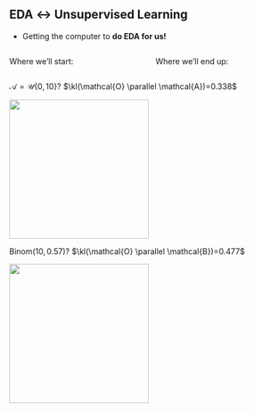 ## EDA $\leftrightarrow$ Unsupervised Learning

* Getting the computer to **do EDA for us!**

::: columns
::: {.column width="50%"}

Where we'll start:



:::
::: {.column width="50%"}

Where we'll end up:

:::
:::


$\mathcal{A} = \mathcal{U}\{0,10\}$? $\kl​​(\mathcal{O} \parallel \mathcal{A})=0.338$

![](images/uniform-approximation.png){fig-align="left" width="250"}

$\text{Binom}(10,0.57)$? $\kl(\mathcal{O} \parallel \mathcal{B})=0.477$

![](images/binomial-approximation.png){fig-align="left" width="250"}